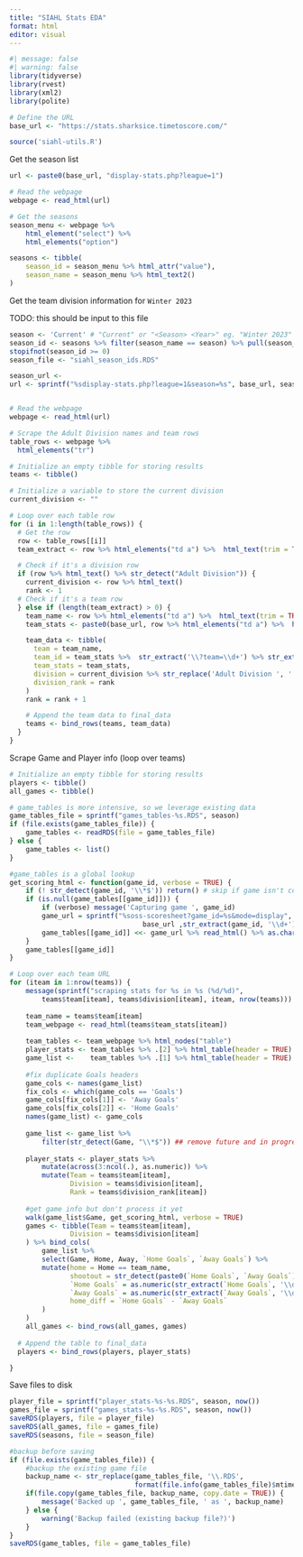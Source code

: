 ```yaml
---
title: "SIAHL Stats EDA"
format: html
editor: visual
---
```


```r
#| message: false
#| warning: false
library(tidyverse)
library(rvest)
library(xml2)
library(polite)

# Define the URL
base_url <- "https://stats.sharksice.timetoscore.com/"

source('siahl-utils.R')
```

Get the season list

```r
url <- paste0(base_url, "display-stats.php?league=1")

# Read the webpage
webpage <- read_html(url)

# Get the seasons
season_menu <- webpage %>%
    html_element("select") %>% 
    html_elements("option")

seasons <- tibble(
    season_id = season_menu %>% html_attr("value"),
    season_name = season_menu %>% html_text2()
)
```

Get the team division information for `Winter 2023`

TODO: this should be input to this file

```r
season <- 'Current' # "Current" or "<Season> <Year>" eg. "Winter 2023"
season_id <- seasons %>% filter(season_name == season) %>% pull(season_id)
stopifnot(season_id >= 0)
season_file <- "siahl_season_ids.RDS"

season_url <- 
url <- sprintf("%sdisplay-stats.php?league=1&season=%s", base_url, season_id)


# Read the webpage
webpage <- read_html(url)

# Scrape the Adult Division names and team rows
table_rows <- webpage %>%
  html_elements("tr") 

# Initialize an empty tibble for storing results
teams <- tibble()

# Initialize a variable to store the current division
current_division <- ""

# Loop over each table row
for (i in 1:length(table_rows)) {
  # Get the row
  row <- table_rows[[i]]
  team_extract <- row %>% html_elements("td a") %>%  html_text(trim = TRUE)

  # Check if it's a division row
  if (row %>% html_text() %>% str_detect("Adult Division")) {
    current_division <- row %>% html_text()
    rank <- 1
  # Check if it's a team row
  } else if (length(team_extract) > 0) {
    team_name <- row %>% html_elements("td a") %>%  html_text(trim = TRUE)
    team_stats <- paste0(base_url, row %>% html_elements("td a") %>%  html_attr("href"))

    team_data <- tibble(
      team = team_name,
      team_id = team_stats %>%  str_extract('\\?team=\\d+') %>% str_extract('\\d+'),
      team_stats = team_stats,
      division = current_division %>% str_replace('Adult Division ', ''),
      division_rank = rank
    )
    rank = rank + 1

    # Append the team data to final_data
    teams <- bind_rows(teams, team_data)
  }
}
```

Scrape Game and Player info (loop over teams)

```r
# Initialize an empty tibble for storing results
players <- tibble() 
all_games <- tibble()

# game_tables is more intensive, so we leverage existing data
game_tables_file = sprintf("games_tables-%s.RDS", season)
if (file.exists(game_tables_file)) {
    game_tables <- readRDS(file = game_tables_file)
} else {
    game_tables <- list()
}

#game_tables is a global lookup
get_scoring_html <- function(game_id, verbose = TRUE) {
    if (! str_detect(game_id, '\\*$')) return() # skip if game isn't complete 
    if (is.null(game_tables[[game_id]])) {
        if (verbose) message('Capturing game ', game_id)
        game_url = sprintf("%soss-scoresheet?game_id=%s&mode=display", 
                                 base_url ,str_extract(game_id, '\\d+')) 
        game_tables[[game_id]] <<- game_url %>% read_html() %>% as.character()
    }
    game_tables[[game_id]]
}

# Loop over each team URL
for (iteam in 1:nrow(teams)) {
    message(sprintf("scraping stats for %s in %s (%d/%d)", 
        teams$team[iteam], teams$division[iteam], iteam, nrow(teams)))
    
    team_name = teams$team[iteam]
    team_webpage <- read_html(teams$team_stats[iteam])
    
    team_tables <- team_webpage %>% html_nodes("table")
    player_stats <- team_tables %>% .[2] %>% html_table(header = TRUE) %>% .[[1]] %>% promote_header()
    game_list <-    team_tables %>% .[1] %>% html_table(header = TRUE) %>% .[[1]] %>% promote_header()
    
    #fix duplicate Goals headers
    game_cols <- names(game_list) 
    fix_cols <- which(game_cols == 'Goals')
    game_cols[fix_cols[1]] <- 'Away Goals'
    game_cols[fix_cols[2]] <- 'Home Goals'
    names(game_list) <- game_cols
    
    game_list <- game_list %>% 
        filter(str_detect(Game, "\\*$")) ## remove future and in progress games
    
    player_stats <- player_stats %>% 
        mutate(across(3:ncol(.), as.numeric)) %>% 
        mutate(Team = teams$team[iteam], 
               Division = teams$division[iteam], 
               Rank = teams$division_rank[iteam])
    
    #get game info but don't process it yet
    walk(game_list$Game, get_scoring_html, verbose = TRUE)
    games <- tibble(Team = teams$team[iteam], 
               Division = teams$division[iteam]
    ) %>% bind_cols(
        game_list %>% 
        select(Game, Home, Away, `Home Goals`, `Away Goals`) %>% 
        mutate(home = Home == team_name,
               shootout = str_detect(paste0(`Home Goals`, `Away Goals`), 'S'),
               `Home Goals` = as.numeric(str_extract(`Home Goals`, '\\d+')),
               `Away Goals` = as.numeric(str_extract(`Away Goals`, '\\d+')),
               home_diff = `Home Goals` - `Away Goals`
        ) 
    ) 
    all_games <- bind_rows(all_games, games)
    
  # Append the table to final_data
  players <- bind_rows(players, player_stats)

}

```

Save files to disk

```r
player_file = sprintf("player_stats-%s-%s.RDS", season, now())
games_file = sprintf("games_stats-%s-%s.RDS", season, now())
saveRDS(players, file = player_file)
saveRDS(all_games, file = games_file)
saveRDS(seasons, file = season_file)

#backup before saving
if (file.exists(game_tables_file)) {
    #backup the existing game file
    backup_name <- str_replace(game_tables_file, '\\.RDS', 
                               format(file.info(game_tables_file)$mtime, '-%Y-%m-%d-%H%M%S.RDS'))
    if(file.copy(game_tables_file, backup_name, copy.date = TRUE)) {
        message('Backed up ', game_tables_file, ' as ', backup_name)
    } else {
        warning('Backup failed (existing backup file?)')
    }
}
saveRDS(game_tables, file = game_tables_file)
```
